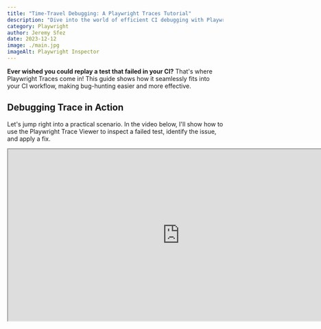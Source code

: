 ```yaml
---
title: "Time-Travel Debugging: A Playwright Traces Tutorial"
description: "Dive into the world of efficient CI debugging with Playwright Traces. This guide offers practical insights for developers to effortlessly diagnose and fix failed tests."
category: Playwright
author: Jeremy Sfez
date: 2023-12-12
image: ./main.jpg
imageAlt: Playwright Inspector
---
```


**Ever wished you could replay a test that failed in your CI?** That's where Playwright Traces come in! This guide shows how it seamlessly fits into your CI workflow, making bug-hunting easier and more effective.

<MainImage />

## Debugging Trace in Action

Let's jump right into a practical scenario. In the video below, I'll show how to use the Playwright Trace Viewer to inspect a failed test, identify the issue, and apply a fix.

<iframe
  width="800"
  height="400"
  src="https://www.youtube.com/embed/MTgNbdG6I3A"
  title="Argos Playwright Demo"
  allow="accelerometer; autoplay; clipboard-write; encrypted-media; gyroscope; picture-in-picture; web-share"
  allowFullScreen
  className="mx-auto"
/>

In this video, I focus on resolving a complex locator issue. Besides this, Playwright Trace Viewer offers an extensive array of features for pinpointing test failures, including network logs, and console messages or step-by-step snapshots, not covered here.

## Integrating with Your CI

### 1. Record Traces when a Test Fails

To automatically record traces on your CI, simply update your Playwright config file with this option:

```ts
use: {
  trace: 'on-first-retry',
}
```

Now, whenever a test fails, a trace file is generated, ready for download or online viewing with a third-party reporter.

### 2. Open Trace Files

To open a Trace file, either upload it to [trace.playwright.dev](https://trace.playwright.dev) or run the command:

```sh
npx playwright show-trace <TRACE_FILE_PATH>.zip
```

### 3. Third-Party Reporting with Argos

To enhance your workflow, you can integrate your CI with [Argos](https://argos-ci.com) for direct access to Playwright Traces online. This seamless connection eliminates the need to download trace files, offering a more streamlined approach.

Check out the [Argos Playwright setup guide](https://argos-ci.com/docs/quickstart/playwright) for easy integration steps.

![GitHub pull request with Playwright tests failing and Argos monitoring it](/assets/articles/playwright-trace/github-failed-test.png)

![Argos with direct Playwright Trace access](/assets/articles/playwright-trace/argos-with-trace.png)

## Sources

- [Playwright Trace Viewer Documentation](https://playwright.dev/docs/trace-viewer)
- [Argos Documentation](https://docs.argos-ci.com)
- [Debbie O'Brien's Video on Playwright Traces](https://www.youtube.com/watch?v=lfxjs--9ZQs) by [Debbie O'Brien](https://twitter.com/debs_obrien)
